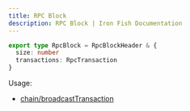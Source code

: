 ```yaml
---
title: RPC Block
description: RPC Block | Iron Fish Documentation
---
```

```typescript
export type RpcBlock = RpcBlockHeader & {
  size: number
  transactions: RpcTransaction
}
```
Usage: 
- [chain/broadcastTransaction](/developers/documentation/rpc/chain/broadcast_transaction)